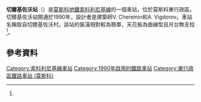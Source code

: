 {{NoteTA |G1=Transport |G2=Railway}}
{{Infobox station 
|name          = 切爾基佐沃<br />{{lang|ru|Черки́зовская}}
|type          = [[莫斯科地鐵|莫斯科地鐵]]車站
|image         = MosMetro Cherkizovskaya platform 01-2016.jpg
|image_size    = 
|image_caption = 
|address       = [[東行政區_(莫斯科)|東行政區]]{{link-en|革新區|Preobrazhenskoye District}}區域通道
|borough       = [[莫斯科|莫斯科]]
|country       = [[俄羅斯|俄羅斯]]
|coordinates   = {{coord|55.8038|37.7448|display=inline,title}}
|line          = {{MOSMETRO-bull|1|text=1}}
|other         = '''[[巴士|巴士]]'''：34、34к、52、171、230、372、449、469、552、716、860、 974、1251、1251к、т32、т41、т83、н15
|structure     = {{link-en|單拱門車站|Single-vault station|淺層單拱門車站}}
|platform      = 1個[[島式月台|島式月台]]
|depth         = {{convert|11|m}}{{citation needed|date=December 2012}}
|levels        = 1層
|tracks        = 2條
|parking       = 833個停車轉乘車位<ref name="stroi.mos.ru">{{cite web | url=http://stroi.mos.ru/d17dr622647.html | script-title=ru:На востоке столицы открылись две перехватывающие парковки | work=Строительный мир | date=26 December 2011 | accessdate=26 December 2012 | language=ru | deadurl=yes | archiveurl=https://web.archive.org/web/20120610143510/http://stroi.mos.ru/d17dr622647.html | archivedate=2012-06-10 | df= }}</ref>
|bicycle       = 
|baggage_check = 
|opened        = {{start date and age|df=yes|1990|08|01}}<ref name="mosmetro.ru">{{cite web | url=http://www.mosmetro.ru/stations/sokolnicheskaya/cherkizovskaya/ | title=Черкизовская | work=Moskovsky Metropoliten | accessdate=2012-12-26 | language=ru | archive-url=https://www.webcitation.org/6GlkVu9eU?url=http://www.mosmetro.ru/stations/sokolnicheskaya/cherkizovskaya/ | archive-date=2013-05-21 | dead-url=yes }}</ref>
|closed        = 
|rebuilt       = 
|ADA           = 
|code          = 002<ref name="mosmetro.ru" />
|owned         = 莫斯科地鐵
|zone          = 
|former        = 
|passengers    = 
|pass_year     = 
|pass_percent  = 
|pass_system   = 
|mpassengers   = 
|services      = 
|map_type      = Moscow Ring Road
|AlternativeMap= Moscow map MKAD grayscale.png
|map_overlay   = Moscow map MKAD metro line.svg
|map_caption   = 
|map_state     = collapsed
|route_map     = 
}}
'''切爾基佐沃站'''（{{lang-rus|Черки́зовская|Cherkizovskaya}}）是[[莫斯科地鐵|莫斯科地鐵]][[索科利尼基線|索科利尼基線]]的一個車站，位於莫斯科東行政區。切爾基佐沃站開通於1990年，設計者是建築師V. Cheremin和A. Vigdorov。車站名稱取自切爾基佐沃村。該站的裝潢相對較為簡單，天花板為曲線型且月台無支柱<ref name="mosmetro.ru" />。

==參考資料==
{{reflist}}
{{索科利尼基線}}
[[Category:索科利尼基線車站|Category:索科利尼基線車站]]
[[Category:1990年啟用的鐵路車站|Category:1990年啟用的鐵路車站]]
[[Category:東行政區鐵路車站_(莫斯科)|Category:東行政區鐵路車站 (莫斯科)]]